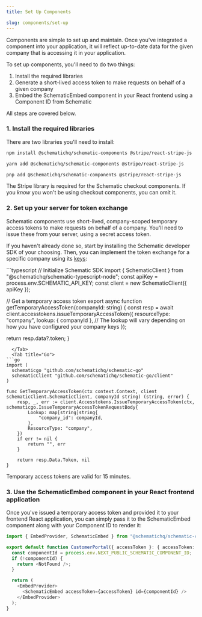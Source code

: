 ```yaml
---
title: Set Up Components

slug: components/set-up
---
```


Components are simple to set up and maintain. Once you've integrated a component into your application, it will reflect up-to-date data for the given company that is accessing it in your application.

To set up components, you'll need to do two things:
1. Install the required libraries
2. Generate a short-lived access token to make requests on behalf of a given company
3. Embed the SchematicEmbed component in your React frontend using a Component ID from Schematic

All steps are covered below.

### 1. Install the required libraries

There are two libraries you'll need to install:

```sh
npm install @schematichq/schematic-components @stripe/react-stripe-js

yarn add @schematichq/schematic-components @stripe/react-stripe-js

pnp add @schematichq/schematic-components @stripe/react-stripe-js
```

<Note>The Stripe library is required for the Schematic checkout components. If you _know_ you won't be using checkout components, you can omit it.</Note>

### 2. Set up your server for token exchange

Schematic components use short-lived, company-scoped temporary access tokens to make requests on behalf of a company. You'll need to issue these from your server, using a secret access token.

If you haven't already done so, start by installing the Schematic developer SDK of your choosing. Then, you can implement the token exchange for a specific company using its [keys](https://docs.schematichq.com/developer_resources/concepts#keys-vs-traits):

<Tabs>
  <Tab title="Node.js">
```typescript
// Initialize Schematic SDK
import { SchematicClient } from "@schematichq/schematic-typescript-node";
const apiKey = process.env.SCHEMATIC_API_KEY;
const client = new SchematicClient({ apiKey });

// Get a temporary access token
export async function getTemporaryAccessToken(companyId: string) {
  const resp = await client.accesstokens.issueTemporaryAccessToken({
    resourceType: "company",
    lookup: { companyId }, // The lookup will vary depending on how you have configured your company keys
  });

  return resp.data?.token;
}
```
  </Tab>
  <Tab title="Go">
```go
import (
  schematicgo "github.com/schematichq/schematic-go"
  schematicClient "github.com/schematichq/schematic-go/client"
)

func GetTemporaryAccessToken(ctx context.Context, client schematicClient.SchematicClient, companyId string) (string, error) {
	resp, _, err := client.Accesstokens.IssueTemporaryAccessToken(ctx, schematicgo.IssueTemporaryAccessTokenRequestBody{
		Lookup: map[string]string{
			"company_id": companyId,
		},
		ResourceType: "company",
	})
	if err != nil {
		return "", err
	}

	return resp.Data.Token, nil
}
```
  </Tab>
</Tabs>

Temporary access tokens are valid for 15 minutes.

### 3. Use the SchematicEmbed component in your React frontend application

Once you've issued a temporary access token and provided it to your frontend React application, you can simply pass it to the SchematicEmbed component along with your Component ID to render it:

```typescript
import { EmbedProvider, SchematicEmbed } from "@schematichq/schematic-components";

export default function CustomerPortal({ accessToken }: { accessToken: string }) {
  const componentId = process.env.NEXT_PUBLIC_SCHEMATIC_COMPONENT_ID;
  if (!componentId) {
    return <NotFound />;
  }

  return (
    <EmbedProvider>
      <SchematicEmbed accessToken={accessToken} id={componentId} />
    </EmbedProvider>
  );
}
```

